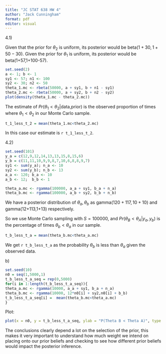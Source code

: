 ```yaml
---
title: "JC STAT 638 HW 4"
author: "Jack Cunningham"
format: pdf
editor: visual
---
```


4.1)

Given that the prior for $\theta_2$ is uniform, its posterior would be $\text{beta}(1+30,1+50-30)$. Given the prior for $\theta_1$ is uniform, its posterior would be $\text{beta(1+57,1+100-57)}$.

```r
set.seed(2)
a <- 1; b <- 1
sy1 <- 57; n1 <- 100
sy2 <- 30; n2 <- 50
theta_1.mc <- rbeta(50000, a + sy1, b + n1 - sy1)
theta_2.mc <- rbeta(50000, a + sy2, b + n2 - sy2)
plot(density(theta_1.mc - theta_2.mc))
```

The estimate of $Pr( \theta_1 < \theta_2|\text{data,prior})$ is the observed proportion of times where $\theta_1<\theta_2$ in our Monte Carlo sample.

```r
t_1_less_t_2 = mean(theta_1.mc<theta_2.mc)
```

In this case our estimate is `r t_1_less_t_2`.

4.2)

```r
set.seed(101)
y_a = c(12,9,12,14,13,13,15,8,15,6)
y_b = c(11,11,10,9,9,8,7,10,6,8,8,9,7)
sy1 <- sum(y_a); n_a <- 10
sy2 <- sum(y_b); n_b <- 13
a_a <- 120; b_a <- 10
a_b <- 12;  b_b <- 1

theta_a.mc <- rgamma(100000, a_a + sy1, b_a + n_a)
theta_b.mc <- rgamma(100000, a_b + sy2, b_b + n_b)
```

We have a posterior distribution of $\theta_a,\theta_b$ as $\text{gamma}(120+117,10+10)$ and $\text{gamma(12+113,1+13)}$ respectively.

So we use Monte Carlo sampling with $S =100000$, and $Pr(\theta_B<\theta_A|y_a,y_b)$ is the percentage of times $\theta_b<\theta_a$ in our sample.

```r
t_b_less_t_a = mean(theta_b.mc<theta_a.mc)
```

We get `r t_b_less_t_a` as the probability $\theta_b$ is less than $\theta_a$ given the observed data.

b\)

```r
set.seed(10)
n0 = seq(1,5000,1)
t_b_less_t_a_seq = rep(0,5000)
for(i in 1:length(t_b_less_t_a_seq)){
theta_a.mc <- rgamma(10000, a_a + sy1, b_a + n_a)
theta_b.mc <- rgamma(10000, 12*n0[i] + sy2,n0[i] + b_b)
t_b_less_t_a_seq[i] =  mean(theta_b.mc<theta_a.mc)
}
```

Plot:

```r
plot(x = n0, y = t_b_less_t_a_seq, ylab = "P(Theta B < Theta A)", type = "l")
```

The conclusions clearly depend a lot on the selection of the prior, this makes it very important to understand how much weight we intend on placing onto our prior beliefs and checking to see how different prior beliefs would impact the posterior inference.
